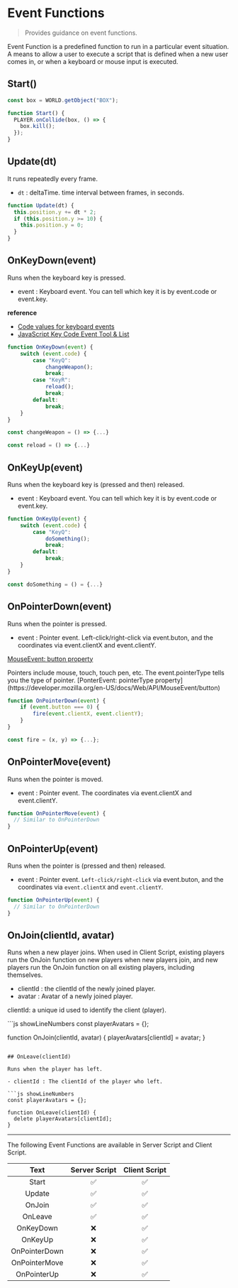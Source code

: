 
# Event Functions

> Provides guidance on event functions.

Event Function is a predefined function to run in a particular event situation. A means to allow a user to execute a script that is defined when a new user comes in, or when a keyboard or mouse input is executed.

## Start()

```js showLineNumbers copy
const box = WORLD.getObject("BOX");

function Start() {
  PLAYER.onCollide(box, () => {
    box.kill();
  });
}
```

## Update(dt)

It runs repeatedly every frame.

- `dt` : deltaTime. time interval between frames, in seconds.

```js showLineNumbers copy
function Update(dt) {
  this.position.y += dt * 2;
  if (this.position.y >= 10) {
    this.position.y = 0;
  }
}
```

## OnKeyDown(event)

Runs when the keyboard key is pressed.

- event : Keyboard event. You can tell which key it is by event.code or event.key.

**reference**

- [Code values for keyboard events](https://developer.mozilla.org/en-US/docs/Web/API/UI_Events/Keyboard_event_code_values)
- [JavaScript Key Code Event Tool & List](https://www.toptal.com/developers/keycode)

```js showLineNumbers copy
function OnKeyDown(event) {
    switch (event.code) {
        case "KeyQ":
            changeWeapon();
            break;
        case "KeyR":
            reload();
            break;
        default:
            break;
    }
}

const changeWeapon = () => {...}

const reload = () => {...}
```

## OnKeyUp(event)

Runs when the keyboard key is (pressed and then) released.

- event : Keyboard event. You can tell which key it is by event.code or event.key.

```js showLineNumbers copy
function OnKeyUp(event) {
    switch (event.code) {
        case "KeyQ":
            doSomething();
            break;
        default:
            break;
    }
}

const doSomething = () = {...}
```

## OnPointerDown(event)

Runs when the pointer is pressed.

- event : Pointer event. Left-click/right-click via event.buton, and the coordinates via event.clientX and event.clientY.

[MouseEvent: button property](https://developer.mozilla.org/en-US/docs/Web/API/MouseEvent/button)

<Callout>
  Pointers include mouse, touch, touch pen, etc. The event.pointerType tells you
  the type of pointer.
</Callout>
[PonterEvent: pointerType property](https://developer.mozilla.org/en-US/docs/Web/API/MouseEvent/button)

```js showLineNumbers
function OnPointerDown(event) {
    if (event.button === 0) {
        fire(event.clientX, event.clientY);
    }
}

const fire = (x, y) => {...};
```

## OnPointerMove(event)

Runs when the pointer is moved.

- event : Pointer event. The coordinates via event.clientX and event.clientY.

```js showLineNumbers
function OnPointerMove(event) {
  // Similar to OnPointerDown
}
```

## OnPointerUp(event)

Runs when the pointer is (pressed and then) released.

- event : Pointer event. `Left-click/right-click` via event.buton, and the coordinates via `event.clientX` and `event.clientY`.

```js showLineNumbers
function OnPointerUp(event) {
  // Similar to OnPointerDown
}
```

## OnJoin(clientId, avatar)

Runs when a new player joins. When used in Client Script, existing players run the OnJoin function on new players when new players join, and new players run the OnJoin function on all existing players, including themselves.

- clientId : the clientId of the newly joined player.
- avatar : Avatar of a newly joined player.

<Callout type="info" emoji="ℹ️">

clientId: a unique id used to identify the client (player).

</Callout>
```js showLineNumbers const playerAvatars = {};

function OnJoin(clientId, avatar) {
playerAvatars[clientId] = avatar;
}

````

## OnLeave(clientId)

Runs when the player has left.

- clientId : The clientId of the player who left.

```js showLineNumbers
const playerAvatars = {};

function OnLeave(clientId) {
  delete playerAvatars[clientId];
}
````

---

<Callout type="info" emoji="✅">
  The following Event Functions are available in Server Script and Client
  Script.
</Callout>

|     Text      | Server Script | Client Script |
| :-----------: | :-----------: | :-----------: |
|     Start     |      ✅       |      ✅       |
|    Update     |      ✅       |      ✅       |
|    OnJoin     |      ✅       |      ✅       |
|    OnLeave    |      ✅       |      ✅       |
|   OnKeyDown   |      ❌       |      ✅       |
|    OnKeyUp    |      ❌       |      ✅       |
| OnPointerDown |      ❌       |      ✅       |
| OnPointerMove |      ❌       |      ✅       |
|  OnPointerUp  |      ❌       |      ✅       |

